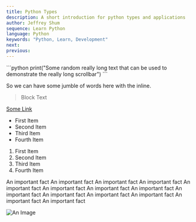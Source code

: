 ```yaml
---
title: Python Types
description: A short introduction for python types and applications
author: Jeffrey Shum
sequence: Learn Python
language: Python
keywords: "Python, Learn, Development"
next:
previous: 
---
```


<CodeTitle language="python" name="main.py"/>
```python
print("Some random really long text that can be used to demonstrate the really long scrollbar")
```

So we can have some jumble of words here with the <Rainbow text="Rainbow" /> inline.

> Block Text

[Some Link](https://www.joshwcomeau.com/blog/how-i-built-my-blog/)

- First Item
- Second Item
- Third Item
- Fourth Item

1. First Item
2. Second Item
3. Third Item
4. Fourth Item

<KeyBlock>
An important fact An important fact An important fact An important fact An important fact An important fact An important fact An important fact An important fact An important fact An important fact An important fact An important fact An important fact 
</KeyBlock>

![An Image](/images/example.png)
